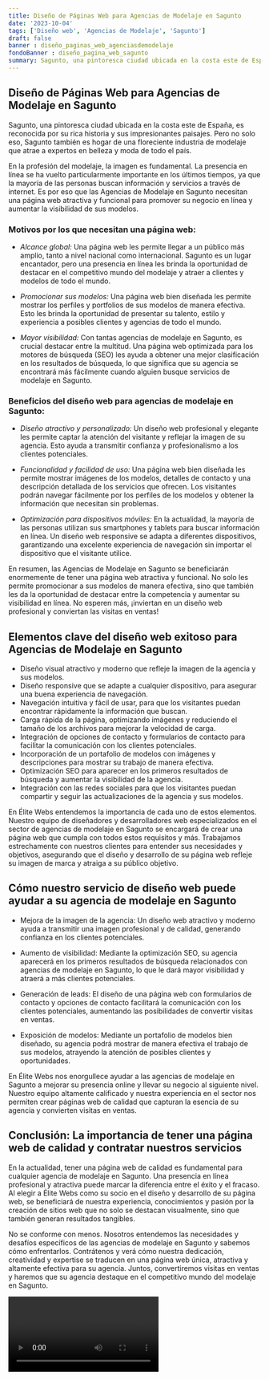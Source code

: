 ```yaml
---
title: Diseño de Páginas Web para Agencias de Modelaje en Sagunto
date: '2023-10-04'
tags: ['Diseño web', 'Agencias de Modelaje', 'Sagunto']
draft: false
banner : diseño_paginas_web_agenciasdemodelaje
fondoBanner : diseño_pagina_web_sagunto
summary: Sagunto, una pintoresca ciudad ubicada en la costa este de España, es reconocida por su rica historia y sus impresionantes paisajes. Pero no solo eso, Sagunto también es hogar de una floreciente industria de modelaje que atrae a expertos en belleza y moda de todo el país.
---
```


## Diseño de Páginas Web para Agencias de Modelaje en Sagunto

Sagunto, una pintoresca ciudad ubicada en la costa este de España, es reconocida por su rica historia y sus impresionantes paisajes. Pero no solo eso, Sagunto también es hogar de una floreciente industria de modelaje que atrae a expertos en belleza y moda de todo el país.

En la profesión del modelaje, la imagen es fundamental. La presencia en línea se ha vuelto particularmente importante en los últimos tiempos, ya que la mayoría de las personas buscan información y servicios a través de internet. Es por eso que las Agencias de Modelaje en Sagunto necesitan una página web atractiva y funcional para promover su negocio en línea y aumentar la visibilidad de sus modelos.

### Motivos por los que necesitan una página web:

- *Alcance global:* Una página web les permite llegar a un público más amplio, tanto a nivel nacional como internacional. Sagunto es un lugar encantador, pero una presencia en línea les brinda la oportunidad de destacar en el competitivo mundo del modelaje y atraer a clientes y modelos de todo el mundo.

- *Promocionar sus modelos:* Una página web bien diseñada les permite mostrar los perfiles y portfolios de sus modelos de manera efectiva. Esto les brinda la oportunidad de presentar su talento, estilo y experiencia a posibles clientes y agencias de todo el mundo.

- *Mayor visibilidad:* Con tantas agencias de modelaje en Sagunto, es crucial destacar entre la multitud. Una página web optimizada para los motores de búsqueda (SEO) les ayuda a obtener una mejor clasificación en los resultados de búsqueda, lo que significa que su agencia se encontrará más fácilmente cuando alguien busque servicios de modelaje en Sagunto.

### Beneficios del diseño web para agencias de modelaje en Sagunto:

- *Diseño atractivo y personalizado:* Un diseño web profesional y elegante les permite captar la atención del visitante y reflejar la imagen de su agencia. Esto ayuda a transmitir confianza y profesionalismo a los clientes potenciales.

- *Funcionalidad y facilidad de uso:* Una página web bien diseñada les permite mostrar imágenes de los modelos, detalles de contacto y una descripción detallada de los servicios que ofrecen. Los visitantes podrán navegar fácilmente por los perfiles de los modelos y obtener la información que necesitan sin problemas.

- *Optimización para dispositivos móviles:* En la actualidad, la mayoría de las personas utilizan sus smartphones y tablets para buscar información en línea. Un diseño web responsive se adapta a diferentes dispositivos, garantizando una excelente experiencia de navegación sin importar el dispositivo que el visitante utilice.

En resumen, las Agencias de Modelaje en Sagunto se beneficiarán enormemente de tener una página web atractiva y funcional. No solo les permite promocionar a sus modelos de manera efectiva, sino que también les da la oportunidad de destacar entre la competencia y aumentar su visibilidad en línea. No esperen más, ¡inviertan en un diseño web profesional y conviertan las visitas en ventas!

<GifSeo />

<Cta />

## Elementos clave del diseño web exitoso para Agencias de Modelaje en Sagunto

- Diseño visual atractivo y moderno que refleje la imagen de la agencia y sus modelos.
- Diseño responsive que se adapte a cualquier dispositivo, para asegurar una buena experiencia de navegación.
- Navegación intuitiva y fácil de usar, para que los visitantes puedan encontrar rápidamente la información que buscan.
- Carga rápida de la página, optimizando imágenes y reduciendo el tamaño de los archivos para mejorar la velocidad de carga.
- Integración de opciones de contacto y formularios de contacto para facilitar la comunicación con los clientes potenciales.
- Incorporación de un portafolio de modelos con imágenes y descripciones para mostrar su trabajo de manera efectiva.
- Optimización SEO para aparecer en los primeros resultados de búsqueda y aumentar la visibilidad de la agencia.
- Integración con las redes sociales para que los visitantes puedan compartir y seguir las actualizaciones de la agencia y sus modelos.

En Élite Webs entendemos la importancia de cada uno de estos elementos. Nuestro equipo de diseñadores y desarrolladores web especializados en el sector de agencias de modelaje en Sagunto se encargará de crear una página web que cumpla con todos estos requisitos y más. Trabajamos estrechamente con nuestros clientes para entender sus necesidades y objetivos, asegurando que el diseño y desarrollo de su página web refleje su imagen de marca y atraiga a su público objetivo.

## Cómo nuestro servicio de diseño web puede ayudar a su agencia de modelaje en Sagunto

- Mejora de la imagen de la agencia: Un diseño web atractivo y moderno ayuda a transmitir una imagen profesional y de calidad, generando confianza en los clientes potenciales.

- Aumento de visibilidad: Mediante la optimización SEO, su agencia aparecerá en los primeros resultados de búsqueda relacionados con agencias de modelaje en Sagunto, lo que le dará mayor visibilidad y atraerá a más clientes potenciales.

- Generación de leads: El diseño de una página web con formularios de contacto y opciones de contacto facilitará la comunicación con los clientes potenciales, aumentando las posibilidades de convertir visitas en ventas.

- Exposición de modelos: Mediante un portafolio de modelos bien diseñado, su agencia podrá mostrar de manera efectiva el trabajo de sus modelos, atrayendo la atención de posibles clientes y oportunidades.

En Élite Webs nos enorgullece ayudar a las agencias de modelaje en Sagunto a mejorar su presencia online y llevar su negocio al siguiente nivel. Nuestro equipo altamente calificado y nuestra experiencia en el sector nos permiten crear páginas web de calidad que capturan la esencia de su agencia y convierten visitas en ventas.

## Conclusión: La importancia de tener una página web de calidad y contratar nuestros servicios

En la actualidad, tener una página web de calidad es fundamental para cualquier agencia de modelaje en Sagunto. Una presencia en línea profesional y atractiva puede marcar la diferencia entre el éxito y el fracaso. Al elegir a Élite Webs como su socio en el diseño y desarrollo de su página web, se beneficiará de nuestra experiencia, conocimientos y pasión por la creación de sitios web que no solo se destacan visualmente, sino que también generan resultados tangibles.

No se conforme con menos. Nosotros entendemos las necesidades y desafíos específicos de las agencias de modelaje en Sagunto y sabemos cómo enfrentarlos. Contrátenos y verá cómo nuestra dedicación, creatividad y expertise se traducen en una página web única, atractiva y altamente efectiva para su agencia. Juntos, convertiremos visitas en ventas y haremos que su agencia destaque en el competitivo mundo del modelaje en Sagunto.

<Video />

<CtaBot job='Agencias de Modelaje' city='Sagunto'/>

<Gmaps query='Sagunto+españa+maps' />